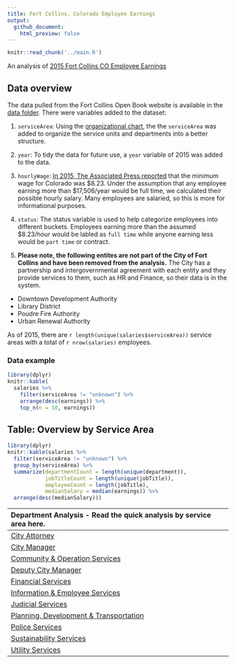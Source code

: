 ```yaml
---
title: Fort Collins, Colorado Employee Earnings
output:
  github_document:
    html_preview: false
---
```


```r
knitr::read_chunk('../main.R')
```
An analysis of
[2015 Fort Collins CO Employee Earnings](http://www.fcgov.com/openbook/?action=browse-salaries)

## Data overview
The data pulled from the Fort Collins Open Book website is available in the
[data folder](data/raw). There were variables added to the dataset:

1. `serviceArea`: Using the
[organizational chart](assets/fortCollinsOrganization.pdf), the the
`serviceArea` was added to organize the service units and departments into a
better structure.
2. `year`: To tidy the data for future use, a `year` variable of 2015 was added
to the data.
3. `hourlyWage`: [In 2015, The Associated Press reported](http://denver.cbslocal.com/2015/01/01/colorado-minimum-wage-rises-to-8-23-in-2015/)
that the minimum wage for Colorado was $8.23. Under the assumption that any
employee earning more than $17,506/year would be full time, we calculated their
possible hourly salary. Many employees are salaried, so this is more for
informational purposes.
4. `status`: The status variable is used to help categorize employees into
different buckets. Employees earning more than the assumed $8.23/hour would be
labled as `full time` while anyone earning less would be `part time` or contract.

5. **Please note, the following entites are not part of the City of Fort
Collins and have been removed from the analysis.**
The City has a partnership and intergovernmental agreement with each entity and
they provide services to them, such as HR and Finance, so their data is in the
system.

- Downtown Development Authority
- Library District
- Poudre Fire Authority
- Urban Renewal Authority

As of 2015, there are `r length(unique(salaries$serviceArea))` service areas
with a total of `r nrow(salaries)` employees.

### Data example
```r
library(dplyr)
knitr::kable(
  salaries %>%
    filter(serviceArea != "unknown") %>%
    arrange(desc(earnings)) %>%
    top_n(n = 10, earnings))
```

## Table: Overview by Service Area
```r
library(dplyr)
knitr::kable(salaries %>%
  filter(serviceArea != "unknown") %>%
  group_by(serviceArea) %>%
  summarize(departmentCount = length(unique(department)),
            jobTitleCount = length(unique(jobTitle)),
            employeeCount = length(jobTitle),
            medianSalary = median(earnings)) %>%
  arrange(desc(medianSalary)))
```

| Department Analysis - Read the quick analysis by service area here.|
|:---|
| [City Attorney](analysis/cityattorney.md) |
| [City Manager](analysis/citymanager.md) |
| [Community & Operation Services](analysis/communityandoperationservices.md) |
| [Deputy City Manager](analysis/deputycitymanager.md) |
| [Financial Services](analysis/financialservices.md) |
| [Information & Employee Services](analysis/informationandemployeeservices.md) |
| [Judicial Services](analysis/judicialservices.md) |
| [Planning, Development & Transportation](analysis/planningdevelopment&transportation.md) |
| [Police Services](analysis/policeservices.md) |
| [Sustainability Services](analysis/sustainabilityservices.md) |
| [Utility Services](analysis/utilityservices.md) |
